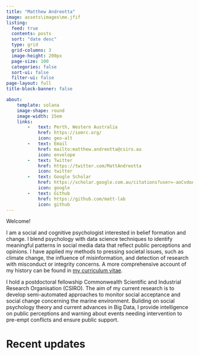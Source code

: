 ```yaml
---
title: "Matthew Andreotta"
image: assets\images\me.jfif
listing:
  feed: true
  contents: posts
  sort: "date desc"
  type: grid
  grid-columns: 3
  image-height: 200px
  page-size: 100
  categories: false
  sort-ui: false
  filter-ui: false
page-layout: full
title-block-banner: false

about:
    template: solana
    image-shape: round
    image-width: 15em
    links:
        -   text: Perth, Western Australia
            href: https://iomrc.org/
            icon: geo-alt
        -   text: Email
            href: mailto:matthew.andreotta@csiro.au
            icon: envelope
        -   text: Twitter
            href: https://twitter.com/MattAndreotta
            icon: twitter
        -   text: Google Scholar
            href: https://scholar.google.com.au/citations?user=-aoCvdoAAAAJ
            icon: google
        -   text: Github
            href: https://github.com/matt-lab
            icon: github
---
```


Welcome!

I am a social and cognitive psychologist interested in belief formation and change. I blend psychology with data science techniques to identify meaningful patterns in social media data that reflect public perceptions and opinions. I have applied my methods to pressing societal issues, such as climate change, the influence of misinformation, and detection of research with misconduct or integrity concerns. A more comprehensive account of my history can be found in [my curriculum vitae](assets/cv/cv.pdf).

I hold a postdoctoral fellowship Commonwealth Scientific and Industrial Research Organisation (CSIRO). The aim of my current research is to develop semi-automated approaches to monitor social acceptance and social change concerning the marine environment. Building on social psychology theory and current advances in Big Data, I provide intelligence on public perceptions and warning about events needing intervention to pre-empt conflicts and ensure public support.

# Recent updates

